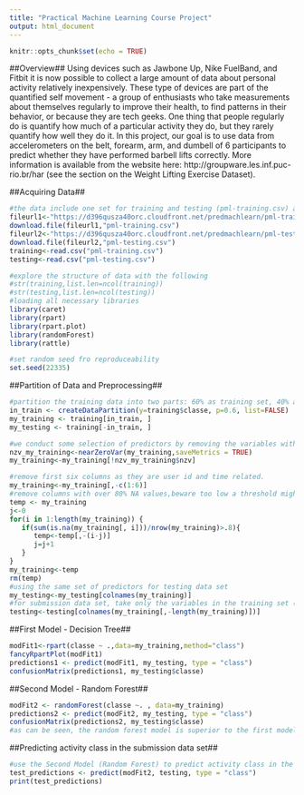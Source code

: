 ---
title: "Practical Machine Learning Course Project"
output: html_document
---

```{r setup, include=FALSE}
knitr::opts_chunk$set(echo = TRUE)
```

##Overview##
Using devices such as Jawbone Up, Nike FuelBand, and Fitbit it is now possible to collect a large amount of data about personal activity relatively inexpensively. These type of devices are part of the quantified self movement - a group of enthusiasts who take measurements about themselves regularly to improve their health, to find patterns in their behavior, or because they are tech geeks. One thing that people regularly do is quantify how much of a particular activity they do, but they rarely quantify how well they do it. In this project, our goal is to use data from accelerometers on the belt, forearm, arm, and dumbell of 6 participants to predict whether they have performed barbell lifts correctly. More information is available from the website here: http://groupware.les.inf.puc-rio.br/har (see the section on the Weight Lifting Exercise Dataset).

##Acquiring Data##
```{r}
#the data include one set for training and testing (pml-training.csv) and one for final submission (pml-testing.csv)
fileurl1<-"https://d396qusza40orc.cloudfront.net/predmachlearn/pml-training.csv"
download.file(fileurl1,"pml-training.csv")
fileurl2<-"https://d396qusza40orc.cloudfront.net/predmachlearn/pml-testing.csv"
download.file(fileurl2,"pml-testing.csv")
training<-read.csv("pml-training.csv")
testing<-read.csv("pml-testing.csv")

#explore the structure of data with the following
#str(training,list.len=ncol(training))
#str(testing,list.len=ncol(testing))
#loading all necessary libraries
library(caret)
library(rpart)
library(rpart.plot)
library(randomForest)
library(rattle)

#set random seed fro reproduceability
set.seed(22335)
```

##Partition of Data and Preprocessing##
```{r}
#partition the training data into two parts: 60% as training set, 40% as testing set
in_train <- createDataPartition(y=training$classe, p=0.6, list=FALSE)
my_training <- training[in_train, ]
my_testing <- training[-in_train, ]

#we conduct some selection of predictors by removing the variables with near zero variance from training data set
nzv_my_training<-nearZeroVar(my_training,saveMetrics = TRUE)
my_training<-my_training[!nzv_my_training$nzv]

#remove first six columns as they are user id and time related.
my_training<-my_training[,-c(1:6)]
#remove columns with over 80% NA values,beware too low a threshold might lead to loss of information and/or overfitting (for this dataset, all columns with NA values are at 100%, so they are all removed)
temp <- my_training
j<-0
for(i in 1:length(my_training)) { 
   if(sum(is.na(my_training[, i]))/nrow(my_training)>.8){
      temp<-temp[,-(i-j)]
      j=j+1
   }
}
my_training<-temp
rm(temp)
#using the same set of predictors for testing data set
my_testing<-my_testing[colnames(my_training)]
#for submission data set, take only the variables in the training set (minus the last column which is the "classe" variable to be predicted)
testing<-testing[colnames(my_training[,-length(my_training)])]
```

##First Model - Decision Tree##
```{r}
modFit1<-rpart(classe ~ .,data=my_training,method="class")
fancyRpartPlot(modFit1)
predictions1 <- predict(modFit1, my_testing, type = "class")
confusionMatrix(predictions1, my_testing$classe)
```

##Second Model - Random Forest##
```{r}
modFit2 <- randomForest(classe ~. , data=my_training)
predictions2 <- predict(modFit2, my_testing, type = "class")
confusionMatrix(predictions2, my_testing$classe)
#as can be seen, the random forest model is superior to the first model. The expected out-of-sample error is (100-99.32 = 0.68)%.
```

##Predicting activity class in the submission data set##
```{r}
#use the Second Model (Random Forest) to predict activity class in the submission data set
test_predictions <- predict(modFit2, testing, type = "class")
print(test_predictions)
```


